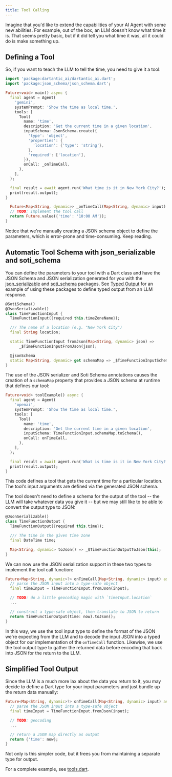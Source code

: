 ```yaml
---
title: Tool Calling
---
```


Imagine that you'd like to extend the capabilities of your AI Agent with some
new abilities. For example, out of the box, an LLM doesn't know what time it is.
That seems pretty basic, but if it did tell you what time it was, all it could
do is make something up.

## Defining a Tool

So, if you want to teach the LLM to tell the time, you need to give it a tool:

```dart
import 'package:dartantic_ai/dartantic_ai.dart';
import 'package:json_schema/json_schema.dart';

Future<void> main() async {
  final agent = Agent(
    'gemini',
    systemPrompt: 'Show the time as local time.',
    tools: [
      Tool(
        name: 'time',
        description: 'Get the current time in a given location',
        inputSchema: JsonSchema.create({
          'type': 'object',
          'properties': {
            'location': {'type': 'string'},
          },
          'required': ['location'],
        }),
        onCall: _onTimeCall,
      ),
    ],
  );

  final result = await agent.run('What time is it in New York City?');
  print(result.output);
}

  Future<Map<String, dynamic>> _onTimeCall(Map<String, dynamic> input) {
  // TODO: Implement the tool call
  return Future.value({'time': '10:00 AM'});
}
```

Notice that we're manually creating a JSON schema object to define the
parameters, which is error-prone and time-consuming. Keep reading.

## Automatic Tool Schema with json_serializable and soti_schema

You can define the parameters to your tool with a Dart class and have the JSON
Schema and JSON serialization generated for you with the
[json_serializable](https://pub.dev/packages/json_serializable) and
[soti_schema](https://pub.dev/packages/soti_schema) packages. See
[Typed Output](/typed-output) for an example of using these packages to define
typed output from an LLM response.

```dart
@SotiSchema()
@JsonSerializable()
class TimeFunctionInput {
  TimeFunctionInput({required this.timeZoneName});

  /// The name of a location (e.g. "New York City")
  final String location;

  static TimeFunctionInput fromJson(Map<String, dynamic> json) =>
      _$TimeFunctionInputFromJson(json);

  @jsonSchema
  static Map<String, dynamic> get schemaMap => _$TimeFunctionInputSchemaMap;
}
```

The use of the JSON serializer and Soti Schema annotations causes the creation
of a `schemaMap` property that provides a JSON schema at runtime that defines
our tool:

```dart
Future<void> toolExample() async {
  final agent = Agent(
    'openai',
    systemPrompt: 'Show the time as local time.',
    tools: [
      Tool(
        name: 'time',
        description: 'Get the current time in a given location',
        inputSchema: TimeFunctionInput.schemaMap.toSchema(),
        onCall: onTimeCall,
      ),
    ],
  );

  final result = await agent.run('What is time is it in New York City?');
  print(result.output);
}
```

This code defines a tool that gets the current time for a particular location.
The tool's input arguments are defined via the generated JSON schema.

The tool doesn't need to define a schema for the output of the tool -- the LLM
will take whatever data you give it -- but we may still like to be able to
convert the output type to JSON:

```dart
@JsonSerializable()
class TimeFunctionOutput {
  TimeFunctionOutput({required this.time});

  /// The time in the given time zone
  final DateTime time;

  Map<String, dynamic> toJson() => _$TimeFunctionOutputToJson(this);
}
```

We can now use the JSON serialization support in these two types to implement
the tool call function:

```dart
Future<Map<String, dynamic>?> onTimeCall(Map<String, dynamic> input) async {
  // parse the JSON input into a type-safe object
  final timeInput = TimeFunctionInput.fromJson(input);

  // TODO: do a little geocoding magic with `timeInput.location`
  ...

  // construct a type-safe object, then translate to JSON to return
  return TimeFunctionOutput(time: now).toJson();
}
```

In this way, we use the tool input type to define the format of the JSON we're
expecting from the LLM and to decode the input JSON into a typed object for our
implementation of the `onTimeCall` function. Likewise, we use the tool output
type to gather the returned data before encoding that back into JSON for the
return to the LLM.

## Simplified Tool Output

Since the LLM is a much more lax about the data you return to it, you may decide
to define a Dart type for your input parameters and just bundle up the return
data manually:

```dart
Future<Map<String, dynamic>?> onTimeCall(Map<String, dynamic> input) async {
  // parse the JSON input into a type-safe object
  final timeInput = TimeFunctionInput.fromJson(input);

  // TODO: geocoding
  ...

  // return a JSON map directly as output
  return {'time': now};
}
```

Not only is this simpler code, but it frees you from maintaining a separate type
for output.

For a complete example, see
[tools.dart](https://github.com/csells/dartantic_ai/blob/main/example/bin/tools.dart). 
